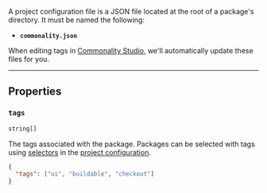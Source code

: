 A project configuration file is a JSON file located at the root of a package's directory. It must be named the following:

- **`commonality.json`**

<Tip>When editing tags in [Commonality Studio](/studio/introduction), we'll automatically update these files for you.</Tip>

---

## Properties

### `tags`

```ts
string[]
```

The tags associated with the package. Packages can be selected with tags using [selectors](/selectors) in the [project configuration](/reference/project-configuration).

```json commonality.json
{
  "tags": ["ui", "buildable", "checkout"]
}
```

